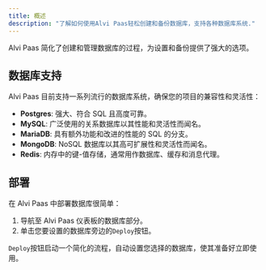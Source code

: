 ```yaml
---
title: 概述
description: "了解如何使用Alvi Paas轻松创建和备份数据库，支持各种数据库系统."
---
```


Alvi Paas 简化了创建和管理数据库的过程，为设置和备份提供了强大的选项。

## 数据库支持

Alvi Paas 目前支持一系列流行的数据库系统，确保您的项目的兼容性和灵活性：

- **Postgres**: 强大、符合 SQL 且高度可靠。
- **MySQL**: 广泛使用的关系数据库以其性能和灵活性而闻名。
- **MariaDB**: 具有额外功能和改进的性能的 SQL 的分支。
- **MongoDB**: NoSQL 数据库以其高可扩展性和灵活性而闻名。
- **Redis**: 内存中的键-值存储，通常用作数据库、缓存和消息代理。

## 部署

在 Alvi Paas 中部署数据库很简单：

1. 导航至 Alvi Paas 仪表板的数据库部分。
2. 单击您要设置的数据库旁边的`Deploy`按钮。

`Deploy`按钮启动一个简化的流程，自动设置您选择的数据库，使其准备好立即使用。
